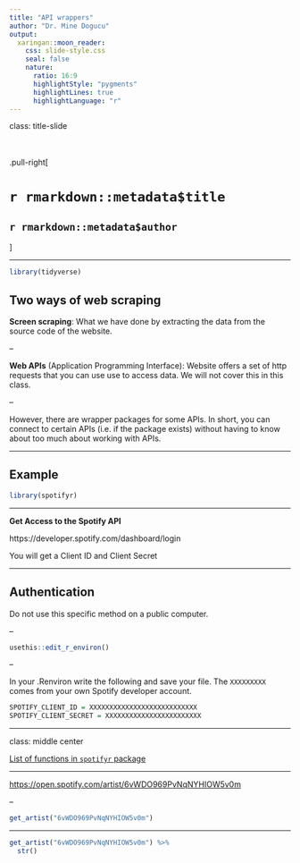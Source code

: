 ```yaml
---
title: "API wrappers"
author: "Dr. Mine Dogucu"
output: 
  xaringan::moon_reader:
    css: slide-style.css
    seal: false
    nature:
      ratio: 16:9
      highlightStyle: "pygments"
      highlightLines: true
      highlightLanguage: "r"
---
```


class: title-slide


<br>
<br>
.pull-right[ 

# `r rmarkdown::metadata$title`
## `r rmarkdown::metadata$author`
]

---

```r
library(tidyverse)
```


## Two ways of web scraping

**Screen scraping**: What we have done by extracting the data from the source code of the website. 

--

**Web APIs** (Application Programming Interface): Website offers a set of http requests that you can use use to access data. We will not cover this in this class.

--

However, there are wrapper packages for some APIs. In short, you can connect to certain APIs (i.e. if the package exists) without having to know about too much about working with APIs.

---

## Example

```r
library(spotifyr)
```


---

**Get Access to the Spotify API**

https://developer.spotify.com/dashboard/login

You will get a Client ID and Client Secret

---

## Authentication 

Do not use this specific method on a public computer.

--

```r
usethis::edit_r_environ()
```

--

In your .Renviron write the following and save your file. The `XXXXXXXXX` comes from your own Spotify developer account.

```r
SPOTIFY_CLIENT_ID = XXXXXXXXXXXXXXXXXXXXXXXXXXX
SPOTIFY_CLIENT_SECRET = XXXXXXXXXXXXXXXXXXXXXXXX
```

---

class: middle center

[List of functions in `spotifyr` package](https://www.rcharlie.com/spotifyr/reference/index.html)

---

[https://open.spotify.com/artist/6vWDO969PvNqNYHIOW5v0m](https://open.spotify.com/artist/6vWDO969PvNqNYHIOW5v0m) 

--

```r
get_artist("6vWDO969PvNqNYHIOW5v0m")
```

---

```r
get_artist("6vWDO969PvNqNYHIOW5v0m") %>% 
  str()
```
